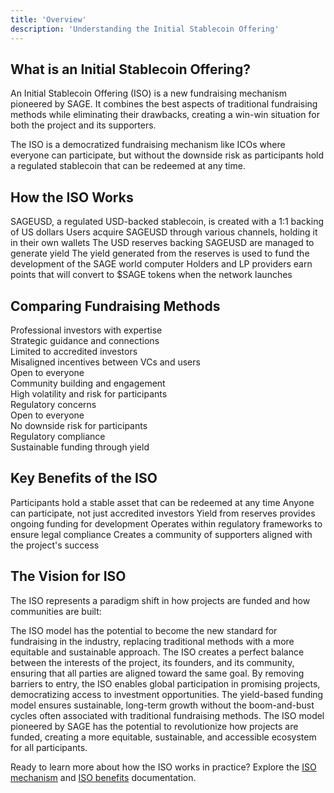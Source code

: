 ```yaml
---
title: 'Overview'
description: 'Understanding the Initial Stablecoin Offering'
---
```


## What is an Initial Stablecoin Offering?

An Initial Stablecoin Offering (ISO) is a new fundraising mechanism pioneered by SAGE. 
It combines the best aspects of traditional fundraising methods while eliminating their drawbacks,
creating a win-win situation for both the project and its supporters.

<Note>
  The ISO is a democratized fundraising mechanism like ICOs where everyone can participate, but without the downside risk as participants hold a regulated stablecoin that can be redeemed at any time.
</Note>

## How the ISO Works

<Steps>
  <Step title="Stablecoin Creation">
    SAGEUSD, a regulated USD-backed stablecoin, is created with a 1:1 backing of US dollars
  </Step>
  <Step title="User Participation">
    Users acquire SAGEUSD through various channels, holding it in their own wallets
  </Step>
  <Step title="Reserve Management">
    The USD reserves backing SAGEUSD are managed to generate yield
  </Step>
  <Step title="Yield Allocation">
    The yield generated from the reserves is used to fund the development of the SAGE world computer
  </Step>
  <Step title="Points Program">
    Holders and LP providers earn points that will convert to $SAGE tokens when the network launches
  </Step>
</Steps>

## Comparing Fundraising Methods

<Tabs>
  <Tab title="Traditional VC">
    <div className="space-y-4">
      <div className="flex items-center space-x-2">
        <div className="w-4 h-4 rounded-full bg-green-500"></div>
        <span>Professional investors with expertise</span>
      </div>
      <div className="flex items-center space-x-2">
        <div className="w-4 h-4 rounded-full bg-green-500"></div>
        <span>Strategic guidance and connections</span>
      </div>
      <div className="flex items-center space-x-2">
        <div className="w-4 h-4 rounded-full bg-red-500"></div>
        <span>Limited to accredited investors</span>
      </div>
      <div className="flex items-center space-x-2">
        <div className="w-4 h-4 rounded-full bg-red-500"></div>
        <span>Misaligned incentives between VCs and users</span>
      </div>
    </div>
  </Tab>
  <Tab title="ICO">
    <div className="space-y-4">
      <div className="flex items-center space-x-2">
        <div className="w-4 h-4 rounded-full bg-green-500"></div>
        <span>Open to everyone</span>
      </div>
      <div className="flex items-center space-x-2">
        <div className="w-4 h-4 rounded-full bg-green-500"></div>
        <span>Community building and engagement</span>
      </div>
      <div className="flex items-center space-x-2">
        <div className="w-4 h-4 rounded-full bg-red-500"></div>
        <span>High volatility and risk for participants</span>
      </div>
      <div className="flex items-center space-x-2">
        <div className="w-4 h-4 rounded-full bg-red-500"></div>
        <span>Regulatory concerns</span>
      </div>
    </div>
  </Tab>
  <Tab title="ISO">
    <div className="space-y-4">
      <div className="flex items-center space-x-2">
        <div className="w-4 h-4 rounded-full bg-green-500"></div>
        <span>Open to everyone</span>
      </div>
      <div className="flex items-center space-x-2">
        <div className="w-4 h-4 rounded-full bg-green-500"></div>
        <span>No downside risk for participants</span>
      </div>
      <div className="flex items-center space-x-2">
        <div className="w-4 h-4 rounded-full bg-green-500"></div>
        <span>Regulatory compliance</span>
      </div>
      <div className="flex items-center space-x-2">
        <div className="w-4 h-4 rounded-full bg-green-500"></div>
        <span>Sustainable funding through yield</span>
      </div>
    </div>
  </Tab>
</Tabs>

## Key Benefits of the ISO

<CardGroup cols={2}>
  <Card title="Zero Risk for Participants" icon="shield" color="#0891b2">
    Participants hold a stable asset that can be redeemed at any time
  </Card>
  <Card title="Democratized Access" icon="users" color="#c2410c">
    Anyone can participate, not just accredited investors
  </Card>
  <Card title="Sustainable Funding" icon="money-bill-trend-up" color="#eab308">
    Yield from reserves provides ongoing funding for development
  </Card>
  <Card title="Regulatory Compliance" icon="scale-balanced" color="#64748b">
    Operates within regulatory frameworks to ensure legal compliance
  </Card>
  <Card title="Community Building" icon="people-group" color="#c2410c">
    Creates a community of supporters aligned with the project's success
  </Card>
</CardGroup>

## The Vision for ISO

The ISO represents a paradigm shift in how projects are funded and how communities are built:

<AccordionGroup>
  <Accordion icon="lightbulb" title="A New Fundraising Standard">
    The ISO model has the potential to become the new standard for fundraising in the industry, replacing traditional methods with a more equitable and sustainable approach.
  </Accordion>
  <Accordion icon="scale-balanced" title="Balancing Interests">
    The ISO creates a perfect balance between the interests of the project, its founders, and its community, ensuring that all parties are aligned toward the same goal.
  </Accordion>
  <Accordion icon="globe" title="Global Accessibility">
    By removing barriers to entry, the ISO enables global participation in promising projects, democratizing access to investment opportunities.
  </Accordion>
  <Accordion icon="chart-line" title="Sustainable Growth">
    The yield-based funding model ensures sustainable, long-term growth without the boom-and-bust cycles often associated with traditional fundraising methods.
  </Accordion>
</AccordionGroup>

<Note>
  The ISO model pioneered by SAGE has the potential to revolutionize how projects are funded, creating a more equitable, sustainable, and accessible ecosystem for all participants.
</Note>

Ready to learn more about how the ISO works in practice? Explore the [ISO mechanism](/iso/mechanism) and [ISO benefits](/iso/benefits) documentation. 